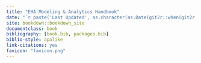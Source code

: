```yaml
--- 
title: "EHA Modeling & Analytics Handbook"
date: "`r paste('Last Updated', as.character(as.Date(git2r::when(git2r::commits()[[1]]))))`"
site: bookdown::bookdown_site
documentclass: book
bibliography: [book.bib, packages.bib]
biblio-style: apalike
link-citations: yes
favicon: "favicon.png"
---
```


<link href="https://fonts.googleapis.com/css?family=Lato|Nunito" rel="stylesheet">
<link rel="shortcut icon" href="/favicon.png" />

